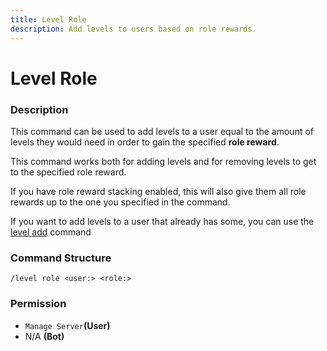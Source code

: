 ```yaml
---
title: Level Role
description: Add levels to users based on role rewards.
---
```


# Level Role
### Description

This command can be used to add levels to a user equal to the amount of levels they would need in order to gain the specified **role reward**. 

This command works both for adding levels and for removing levels to get to the specified role reward.

If you have role reward stacking enabled, this will also give them all role rewards up to the one you specified in the command.

If you want to add levels to a user that already has some, you can use the [level add](level-add.md) command

### Command Structure

```
/level role <user:> <role:>
```

### **Permission**

* `Manage Server`**(User)**
* N/A **(Bot)**
